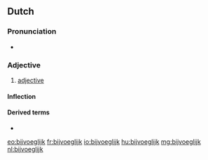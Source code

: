 ==Dutch==

===Pronunciation===
* {{audio|Nl-bijvoeglijk.ogg|Audio|lang=nl}}

===Adjective===
{{nl-adj}}

# [[adjective]]

====Inflection====
{{nl-decl-adj}}

====Derived terms====
* {{l|nl|bijvoeglijk naamwoord}}

[[eo:bijvoeglijk]]
[[fr:bijvoeglijk]]
[[io:bijvoeglijk]]
[[hu:bijvoeglijk]]
[[mg:bijvoeglijk]]
[[nl:bijvoeglijk]]